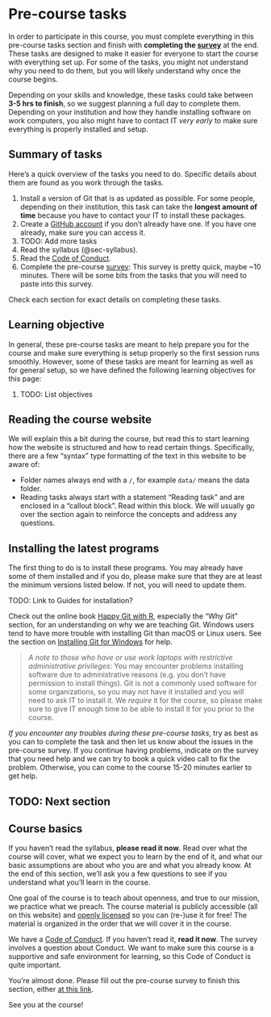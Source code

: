 # Pre-course tasks {#sec-pre-course}

In order to participate in this course, you must complete everything in
this pre-course tasks section and finish with **completing the
[survey]()** at the end. These tasks are designed to make it easier for
everyone to start the course with everything set up. For some of the
tasks, you might not understand why you need to do them, but you will
likely understand why once the course begins.

Depending on your skills and knowledge, these tasks could take between
**3-5 hrs to finish**, so we suggest planning a full day to complete
them. Depending on your institution and how they handle installing
software on work computers, you also might have to contact IT *very
early* to make sure everything is properly installed and setup.

## Summary of tasks

Here's a quick overview of the tasks you need to do. Specific details
about them are found as you work through the tasks.

1.  Install a version of Git that is as updated as possible. For some
    people, depending on their institution, this task can take the
    **longest amount of time** because you have to contact your IT to
    install these packages.
2.  Create a [GitHub
    account](https://docs.github.com/en/get-started/start-your-journey/creating-an-account-on-github#signing-up-for-a-new-personal-account)
    if you don't already have one. If you have one already, make sure you can
    access it.
3.  TODO: Add more tasks
4.  Read the syllabus (@sec-syllabus).
5.  Read the [Code of
    Conduct](https://guides.rostools.org/conduct.html).
6.  Complete the pre-course [survey](): This survey is pretty quick,
    maybe \~10 minutes. There will be some bits from the tasks that you
    will need to paste into this survey.

Check each section for exact details on completing these tasks.

## Learning objective

In general, these pre-course tasks are meant to help prepare you for the
course and make sure everything is setup properly so the first session
runs smoothly. However, some of these tasks are meant for learning as
well as for general setup, so we have defined the following learning
objectives for this page:

1.  TODO: List objectives

## Reading the course website

We will explain this a bit during the course, but read this to start
learning how the website is structured and how to read certain things.
Specifically, there are a few "syntax" type formatting of the text in
this website to be aware of:

-   Folder names always end with a `/`, for example `data/` means the
    data folder.
-   Reading tasks always start with a statement "Reading task" and are
    enclosed in a "callout block". Read within this block. We will
    usually go over the section again to reinforce the concepts and
    address any questions.

## Installing the latest programs

The first thing to do is to install these programs. You may already have
some of them installed and if you do, please make sure that they are at
least the minimum versions listed below. If not, you will need to update
them.

TODO: Link to Guides for installation?

Check out the online book [Happy Git with
R](https://happygitwithr.com/), especially the "Why Git" section, for an
understanding on why we are teaching Git. Windows users tend to have
more trouble with installing Git than macOS or Linux users. See the
section on [Installing Git for
Windows](https://happygitwithr.com/install-git.html#install-git-windows)
for help.

> *A note to those who have or use work laptops with restrictive
> administrative privileges*: You may encounter problems installing
> software due to administrative reasons (e.g. you don't have permission
> to install things). Git is not a commonly used software for some
> organizations, so you may not have it installed and you *will* need to
> ask IT to install it. We *require* it for the course, so please make
> sure to give IT enough time to be able to install it for you prior to
> the course.

*If you encounter any troubles during these pre-course tasks*, try as
best as you can to complete the task and then let us know about the
issues in the pre-course survey. If you continue having problems,
indicate on the survey that you need help and we can try to book a quick
video call to fix the problem. Otherwise, you can come to the course
15-20 minutes earlier to get help.

## TODO: Next section

## Course basics

If you haven't read the syllabus, **please read it now**. Read over what
the course will cover, what we expect you to learn by the end of it, and
what our basic assumptions are about who you are and what you already
know. At the end of this section, we'll ask you a few questions to see
if you understand what you'll learn in the course.

One goal of the course is to teach about openness, and true to our
mission, we practice what we preach. The course material is publicly
accessible (all on this website) and [openly licensed](/LICENSE.md) so
you can (re-)use it for free! The material is organized in the order
that we will cover it in the course.

We have a [Code of Conduct](https://guides.rostools.org/conduct.html).
If you haven't read it, **read it now**. The survey involves a question
about Conduct. We want to make sure this course is a supportive and safe
environment for learning, so this Code of Conduct is quite important.

You're almost done. Please fill out the pre-course survey to finish this
section, either [at this link]().

See you at the course!